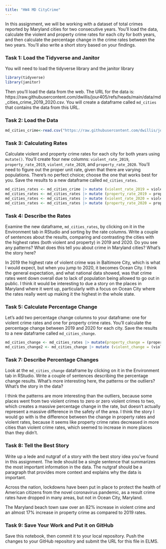 ```yaml
---
title: "HW4 MD CityCrime"
---
```


In this assignment, we will be working with a dataset of total crimes reported by Maryland cities for two consecutive years. You'll load the data, calculate the violent and property crime rates for each city for both years, and then calculate the percentage change in the crime rates between the two years. You'll also write a short story based on your findings.

### Task 1: Load the Tidyverse and Janitor

You will need to load the tidyverse library and the janitor library

```r
library(tidyverse)
library(janitor)
```

Then you'll load the data from the web. The URL for the data is: https://raw.githubusercontent.com/dwillis/jour405/refs/heads/main/data/md_cities_crime_2019_2020.csv. You will create a dataframe called `md_cities` that contains the data from this URL.

### Task 2: Load the Data

```r
md_cities_crime<-read.csv("https://raw.githubusercontent.com/dwillis/jour405/refs/heads/main/data/md_cities_crime_2019_2020.csv")
```
### Task 3: Calculating Rates

Calculate violent and property crime rates for each city for both years using `mutate()`. You'll create four new columns: `violent_rate_2019`, `property_rate_2019`, `violent_rate_2020`, and `property_rate_2020`. You'll need to figure out the proper unit rate, given that there are varying populations. There's no perfect choice; choose the one that works best for you. Save the results to a new dataframe called `md_cities_rates`.

```r
md_cities_rates <- md_cities_crime |> mutate (violent_rate_2019 = violent2019/pop2019 * 10000)
md_cities_rates <- md_cities_rates |> mutate (property_rate_2019 = property2019/pop2019 * 10000)
md_cities_rates <- md_cities_rates |> mutate (violent_rate_2020 = violent2020/pop2020 * 10000)
md_cities_rates <- md_cities_rates |> mutate (property_rate_2020 = property2020/pop2020 * 10000)
```

### Task 4: Describe the Rates

Examine the new dataframe, `md_cities_rates`, by clicking on it in the Environment tab in RStudio and sorting by the rate columns. Write a couple of sentences about the results, comparing and contrasting the cities with the highest rates (both violent and property) in 2019 and 2020. Do you see any patterns? What does this tell you about crime in Maryland cities? What's the story here?

In 2019 the highest rate of violent crime was in Baltimore City, which is what I would expect, but when you jump to 2020, it becomes Ocean City. I think the general expectation, and what national data showed, was that crime rates went down overall due to lack of population being allowed to go out in public. I think it would be interesting to due a story on the places in Maryland where it went up, particularly with a focus on Ocean City where the rates really went up making it the highest in the whole state. 


### Task 5: Calculate Percentage Change

Let's add two percentage change columns to your dataframe: one for violent crime rates and one for property crime rates. You'll calculate the percentage change between 2019 and 2020 for each city. Save the results to a new dataframe called `md_cities_change`.

```r
md_cities_change <- md_cities_rates |> mutate(property_change = (property_rate_2020-property_rate_2019)/property_rate_2019 * 100)
md_cities_change2 <- md_cities_change |> mutate (violent_change = (violent_rate_2020-violent_rate_2019)/violent_rate_2019 * 100 )
```

### Task 7: Describe Percentage Changes

Look at the `md_cities_change` dataframe by clicking on it in the Environment tab in RStudio. Write a couple of sentences describing the percentage change results. What's more interesting here, the patterns or the outliers? What's the story in the data?

I think the patterns are more interesting than the outliers, because some places went from two violent crimes to zero or zero violent crimes to two, which creates a massive percentage change in the rate, but doesn't actually represent a massive difference in the safety of the area. I think the story I would go with is the difference between the change in property rates and violent rates, because it seems like property crime rates decreased in more cities than violent crime rates, which seemed to increase in more places than they didn't. 

### Task 8: Tell the Best Story

Write up a lede and nutgraf of a story with the best story idea you've found in this assignment. The lede should be a single sentence that summarizes the most important information in the data. The nutgraf should be a paragraph that provides more context and explains why the data is important. 

Across the nation, lockdowns have been put in place to protect the health of American citizens from the novel coronavirus pandemic, as a result crime rates have dropped in many areas, but not in Ocean City, Maryland. 

The Maryland beach town saw over an 82% increase in violent crime and an almost 17% increase in property crime as compared to 2019 rates.

### Task 9: Save Your Work and Put it on GitHub

Save this notebook, then commit it to your local repository. Push the changes to your GitHub repository and submit the URL for this file in ELMS.
